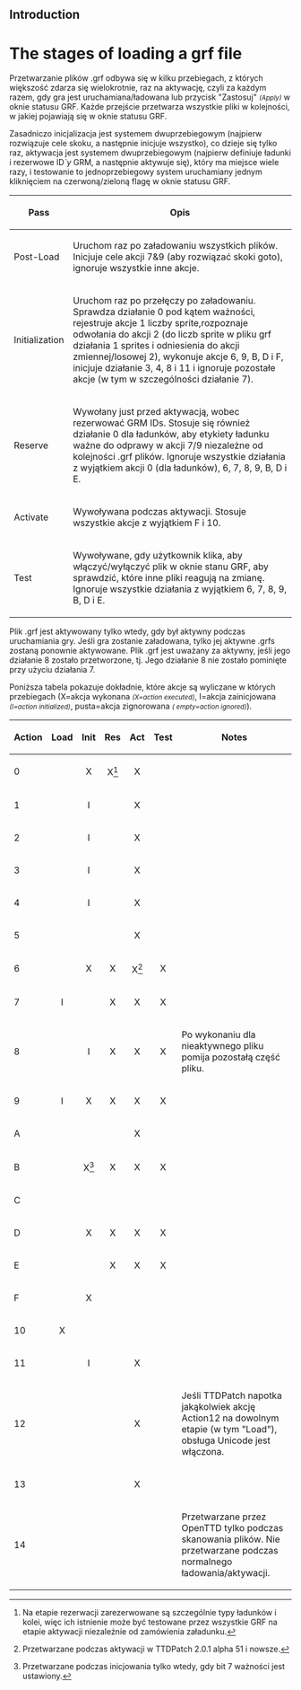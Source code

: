 {{pl/Development/NewGRF/inne strony|en=newgrf-specs.tt-wiki.net/wiki/GrfLoadingStages|pl=pl/Development/NewGRF/NFO Specs/GrfLoadingStages |sub=nfo}}
== Introduction ==

=The stages of loading a grf file=

Przetwarzanie plików .grf odbywa się w kilku przebiegach, z których większość zdarza się wielokrotnie, raz na aktywację, czyli za każdym razem, gdy gra jest uruchamiana/ładowana lub przycisk "Zastosuj" <small>''(Apply)''</small> w oknie statusu GRF. Każde przejście przetwarza wszystkie pliki w kolejności, w jakiej pojawiają się w oknie statusu GRF.

Zasadniczo inicjalizacja jest systemem dwuprzebiegowym (najpierw rozwiązuje cele skoku, a następnie inicjuje wszystko), co dzieje się tylko raz, aktywacja jest systemem dwuprzebiegowym (najpierw definiuje ładunki i rezerwowe ID''`y'' GRM, a następnie aktywuje się), który ma miejsce wiele razy, i testowanie to jednoprzebiegowy system uruchamiany jednym kliknięciem na czerwoną/zieloną flagę w oknie statusu GRF.

{|
!Pass!!Opis

|-
|Post-Load||Uruchom raz po załadowaniu wszystkich plików. Inicjuje cele akcji 7&amp;9 (aby rozwiązać skoki goto), ignoruje wszystkie inne akcje.

|-
|Initialization||Uruchom raz po przełęczy po załadowaniu. Sprawdza działanie 0 pod kątem ważności, rejestruje akcje 1 liczby sprite,rozpoznaje odwołania do akcji 2 (do liczb sprite w pliku grf działania 1 sprites i odniesienia do akcji zmiennej/losowej 2), wykonuje akcje 6, 9, B, D i F, inicjuje działanie 3, 4, 8 i 11 i ignoruje pozostałe akcje (w tym w szczególności działanie 7).

|-
|Reserve||{{pl/Development/NewGRF/ottdp|0.6|2.5}} Wywołany just przed aktywacją, wobec rezerwować GRM IDs. Stosuje się również działanie 0 dla ładunków, aby etykiety ładunku ważne do odprawy w akcji 7/9 niezależne od kolejności .grf plików. Ignoruje wszystkie działania z wyjątkiem akcji 0 (dla ładunków), 6, 7, 8, 9, B, D i E.

|-
|Activate||Wywoływana podczas aktywacji. Stosuje wszystkie akcje z wyjątkiem F i 10.

|-
|Test||{{pl/Development/NewGRF/ottdp|no|2.5}} Wywoływane, gdy użytkownik klika, aby włączyć/wyłączyć plik w oknie stanu GRF, aby sprawdzić, które inne pliki reagują na zmianę. Ignoruje wszystkie działania z wyjątkiem 6, 7, 8, 9, B, D i E.
|}

Plik .grf jest aktywowany tylko wtedy, gdy był aktywny podczas uruchamiania gry. Jeśli gra zostanie załadowana, tylko jej aktywne .grfs zostaną ponownie aktywowane. Plik .grf jest uważany za aktywny, jeśli jego działanie 8 zostało przetworzone, tj. Jego działanie 8 nie zostało pominięte przy użyciu działania 7.

Poniższa tabela pokazuje dokładnie, które akcje są wyliczane w których przebiegach (X=akcja wykonana <small>''(X=action executed)''</small>, I=akcja zainicjowana <small>''(I=action initialized)''</small>, pusta=akcja zignorowana <small>''( empty=action ignored)''</small>).

{|
!Action!!Load!!Init!!Res!!Act!!Test!!Notes

|-
|0|| ||<center>X</center>||<center>X<ref>Na etapie rezerwacji zarezerwowane są szczególnie typy ładunków i kolei, więc ich istnienie może być testowane przez wszystkie GRF na etapie aktywacji niezależnie od zamówienia załadunku.</ref></center>||<center>X</center>|| ||

|-
|1|| ||<center>I</center>|| ||<center>X</center>|| ||

|-
|2|| ||<center>I</center>|| ||<center>X</center>|| ||

|-
|3|| ||<center>I</center>|| ||<center>X</center>|| ||

|-
|4|| ||<center>I</center>|| ||<center>X</center>|| ||

|-
|5|| || || ||<center>X</center>|| ||

|-
|6|| ||<center>X</center>||<center>X</center>||<center>X<ref>{{pl/Development/NewGRF/ottdp|0.6|2.5|ttdprev=2.0.1 alpha 51}} Przetwarzane podczas aktywacji w TTDPatch 2.0.1 alpha 51 i nowsze.</ref></center>||<center>X</center>||

|-
|7||<center>I</center>|| ||<center>X</center>||<center>X</center>||<center>X</center>||

|-
|8|| ||<center>I</center>||<center>X</center>||<center>X</center>||<center>X</center>||Po wykonaniu dla nieaktywnego pliku pomija pozostałą część pliku.

|-
|9||<center>I</center>||<center>X</center>||<center>X</center>||<center>X</center>||<center>X</center>||

|-
|A|| || || ||<center>X</center>|| ||

|-
|B|| ||<center>X<ref>Przetwarzane podczas inicjowania tylko wtedy, gdy bit 7 ważności jest ustawiony.</ref></center>||<center>X</center>||<center>X</center>||<center>X</center>||

|-
|C|| || || || || ||

|-
|D|| ||<center>X</center>||<center>X</center>||<center>X</center>||<center>X</center>||

|-
|E|| || ||<center>X</center>||<center>X</center>||<center>X</center>||

|-
|F|| ||<center>X</center>|| || || ||

|-
|10||<center>X</center>|| || || || ||

|-
|11|| ||<center>I</center>|| ||<center>X</center>|| ||

|-
|12|| || || ||<center>X</center>|| || Jeśli TTDPatch napotka jakąkolwiek akcję Action12 na dowolnym etapie (w tym "Load"), obsługa Unicode jest włączona.

|-
|13|| || || ||<center>X</center>|| ||

|-
|14|| || || || || || Przetwarzane przez OpenTTD tylko podczas skanowania plików. Nie przetwarzane podczas normalnego ładowania/aktywacji. 
|}
<references/>